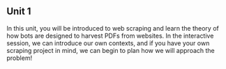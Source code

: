 ## Unit 1 {.unnumbered}

In this unit, you will be introduced to web scraping and learn the theory of how bots are designed to harvest PDFs from websites. In the interactive session, we can introduce our own contexts, and if you have your own scraping project in mind, we can begin to plan how we will approach the problem! 

